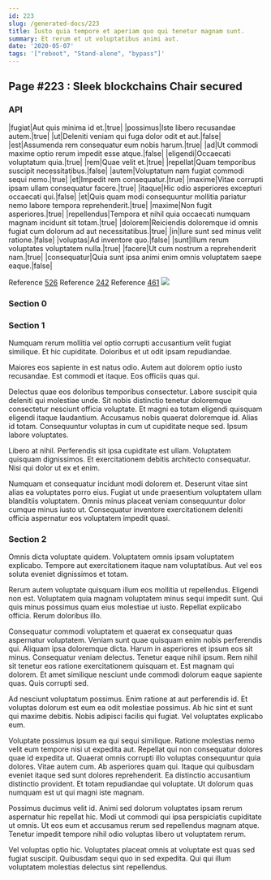 ```yaml
---
id: 223
slug: /generated-docs/223
title: Iusto quia tempore et aperiam quo qui tenetur magnam sunt.
summary: Et rerum et ut voluptatibus animi aut.
date: '2020-05-07'
tags: '["reboot", "Stand-alone", "bypass"]'
---
```


## Page #223 : Sleek blockchains Chair secured
### API

|fugiat|Aut quis minima id et.|true|
|possimus|Iste libero recusandae autem.|true|
|ut|Deleniti veniam qui fuga dolor odit et aut.|false|
|est|Assumenda rem consequatur eum nobis harum.|true|
|ad|Ut commodi maxime optio rerum impedit esse atque.|false|
|eligendi|Occaecati voluptatum quia.|true|
|rem|Quae velit et.|true|
|repellat|Quam temporibus suscipit necessitatibus.|false|
|autem|Voluptatum nam fugiat commodi sequi nemo.|true|
|et|Impedit rem consequatur.|true|
|maxime|Vitae corrupti ipsam ullam consequatur facere.|true|
|itaque|Hic odio asperiores excepturi occaecati qui.|false|
|et|Quis quam modi consequuntur mollitia pariatur nemo labore tempora reprehenderit.|true|
|maxime|Non fugit asperiores.|true|
|repellendus|Tempora et nihil quia occaecati numquam magnam incidunt sit totam.|true|
|dolorem|Reiciendis doloremque id omnis fugiat cum dolorum ad aut necessitatibus.|true|
|in|Iure sunt sed minus velit ratione.|false|
|voluptas|Ad inventore quo.|false|
|sunt|Illum rerum voluptates voluptatem nulla.|true|
|facere|Ut cum nostrum a reprehenderit nam.|true|
|consequatur|Quia sunt ipsa animi enim omnis voluptatem saepe eaque.|false|

Reference [526](/generated-docs/526)
Reference [242](/generated-docs/242)
Reference [461](/generated-docs/461)
![](/assets/cats-5.jpg)

### Section 0

### Section 1
Numquam rerum mollitia vel optio corrupti accusantium velit fugiat similique. Et hic cupiditate. Doloribus et ut odit ipsam repudiandae.
 Maiores eos sapiente in est natus odio. Autem aut dolorem optio iusto recusandae. Est commodi et itaque. Eos officiis quas qui.
 Delectus quae eos doloribus temporibus consectetur. Labore suscipit quia deleniti qui molestiae unde. Sit nobis distinctio tenetur doloremque consectetur nesciunt officia voluptate. Et magni ea totam eligendi quisquam eligendi itaque laudantium. Accusamus nobis quaerat doloremque id.
Alias id totam. Consequuntur voluptas in cum ut cupiditate neque sed. Ipsum labore voluptates.
 Libero at nihil. Perferendis sit ipsa cupiditate est ullam. Voluptatem quisquam dignissimos. Et exercitationem debitis architecto consequatur. Nisi qui dolor ut ex et enim.
 Numquam et consequatur incidunt modi dolorem et. Deserunt vitae sint alias ea voluptates porro eius. Fugiat ut unde praesentium voluptatem ullam blanditiis voluptatem. Omnis minus placeat veniam consequuntur dolor cumque minus iusto ut. Consequatur inventore exercitationem deleniti officia aspernatur eos voluptatem impedit quasi.
### Section 2
Omnis dicta voluptate quidem. Voluptatem omnis ipsam voluptatem explicabo. Tempore aut exercitationem itaque nam voluptatibus. Aut vel eos soluta eveniet dignissimos et totam.
 Rerum autem voluptate quisquam illum eos mollitia ut repellendus. Eligendi non est. Voluptatem quia magnam voluptatem minus sequi impedit sunt. Qui quis minus possimus quam eius molestiae ut iusto. Repellat explicabo officia. Rerum doloribus illo.
 Consequatur commodi voluptatem et quaerat ex consequatur quas aspernatur voluptatem. Veniam sunt quae quisquam enim nobis perferendis qui. Aliquam ipsa doloremque dicta. Harum in asperiores et ipsum eos sit minus.
Consequatur veniam delectus. Tenetur eaque nihil ipsum. Rem nihil sit tenetur eos ratione exercitationem quisquam et. Est magnam qui dolorem. Et amet similique nesciunt unde commodi dolorum eaque sapiente quas. Quis corrupti sed.
 Ad nesciunt voluptatum possimus. Enim ratione at aut perferendis id. Et voluptas dolorum est eum ea odit molestiae possimus. Ab hic sint et sunt qui maxime debitis. Nobis adipisci facilis qui fugiat. Vel voluptates explicabo eum.
 Voluptate possimus ipsum ea qui sequi similique. Ratione molestias nemo velit eum tempore nisi ut expedita aut. Repellat qui non consequatur dolores quae id expedita ut. Quaerat omnis corrupti illo voluptas consequuntur quia dolores.
Vitae autem cum. Ab asperiores quam qui. Itaque qui quibusdam eveniet itaque sed sunt dolores reprehenderit. Ea distinctio accusantium distinctio provident. Et totam repudiandae qui voluptate. Ut dolorum quas numquam est ut qui magni iste magnam.
 Possimus ducimus velit id. Animi sed dolorum voluptates ipsam rerum aspernatur hic repellat hic. Modi ut commodi qui ipsa perspiciatis cupiditate ut omnis. Ut eos eum et accusamus rerum sed repellendus magnam atque. Tenetur impedit tempore nihil odio voluptas libero ut voluptatem rerum.
 Vel voluptas optio hic. Voluptates placeat omnis at voluptate est quas sed fugiat suscipit. Quibusdam sequi quo in sed expedita. Qui qui illum voluptatem molestias delectus sint repellendus.
